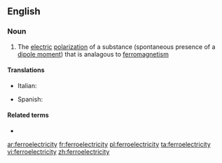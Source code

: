==English==

===Noun===
{{wikipedia}}
{{en-noun|-}}

# {{label|en|physics}} The [[electric]] [[polarization]] of a substance (spontaneous presence of a [[dipole moment]]) that is analagous to [[ferromagnetism]]

====Translations====
{{trans-top|electric polarization}}
* Italian: {{t+|it|ferroelettricità|f}}
{{trans-mid}}
* Spanish: {{t|es|ferroelectricidad|f}}
{{trans-bottom}}

====Related terms====
* {{l|en|ferroelectric}}

[[ar:ferroelectricity]]
[[fr:ferroelectricity]]
[[pl:ferroelectricity]]
[[ta:ferroelectricity]]
[[vi:ferroelectricity]]
[[zh:ferroelectricity]]